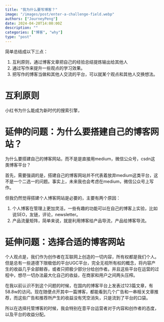 ```yaml
---
title: "我为什么要写博客？"
image: "/images/post/enter-a-challenge-field.webp"
authors: ["JourneyPeng"]
date: 2024-04-20T14:00:00Z
description: ""
categories: ["博客", "why"]
type: "post"
---
```


简单总结成以下三点：
1. 互利原则，通过博客文章把自己的经验总结提炼输出给其他人
2. 通过写作来提升一些观点的学习效果。
3. 把写作的博客当做和其他人交流的平台，可以就某个观点和其他人交换想法。

# 互利原则

小红书为什么能成为新时代的搜索引擎，

# 延伸的问题：为什么要搭建自己的博客网站？

为什么要搭建自己的博客网站，而不是是直接用medium，微信公众号，csdn这类博客平台？

首先，需要强调的是，搭建自己的博客网站并不代表着放弃medium这类平台，这不是一个二选一的问题。事实上，未来我也会考虑在medium，微信公众号上写作。

但我仍然觉得搭建个人博客网站是必要的，主要有两个原因：
1. 个人博客在管理上更加灵活，一些有趣的功能可以在自己的博客上实验，比如说SEO，友链，评论，newsletter。
2. 产品流量矩阵，简单来说，就是利用博客给产品导流，产品给博客导流。

# 延伸问题：选择合适的博客网站

个人观点是，我们作为创作者在互联网上创造的一切内容，所有权都是我们个人。但是总有一些道德下限极低的平台UGC平台，完全无视所有权的概念，将内容产生的收益几乎全部鲸吞，或者只把极少部分分给创作者。并且这些平台在运营的过程中，想尽一切办法最大化自己的收益，在商家和用户之间两头压榨。

在我以前认识不到这个问题的时候，在国内的博客平台上发表过123篇文章，有58.8w的访问。现在随便点开其中一篇博客，都能看到几个广告和一串相关文章推荐，而这些广告和推荐所产生的收益没有凭空消失，只是流到了平台的口袋。

所以在选择托管博客的时候，我会特别在意平台运营者对于内容和创作者的态度，以及平台的收益分配。
